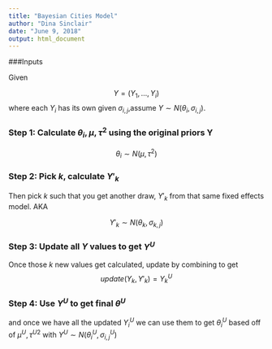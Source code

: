 ```yaml
---
title: "Bayesian Cities Model"
author: "Dina Sinclair"
date: "June 9, 2018"
output: html_document
---
```


###Inputs

Given

$$Y = (Y_1, \dots, Y_i) $$
where each $Y_i$ has its own given $\sigma_{i,j}$,assume $Y \sim N(\theta_i, \sigma_{i,j})$.

### Step 1: Calculate $\theta_i, \mu, \tau^2$ using the original priors Y

$$\theta_i \sim N(\mu, \tau^2)$$

### Step 2: Pick $k$, calculate $Y'_k$

Then pick $k$ such that you get another draw, $Y'_k$ from that same fixed effects model. AKA

$$Y'_k \sim N(\theta_k, \sigma_{k,j})$$

### Step 3: Update all $Y$ values to get $Y^U$

Once those $k$ new values get calculated, update by combining to get 
$$update(Y_k, Y'_k) = Y^U_k$$

### Step 4: Use $Y^U$ to get final $\theta^U$

and once we have all the updated $Y_i^U$ we can use them to get $\theta_i^U$ based off of $\mu^U, \tau^{U2}$ with $Y^U \sim N(\theta^U_i, \sigma^U_{i,j})$ 







